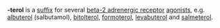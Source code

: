 {{dicdef}}
{{Orphan|date=November 2007}}
'''-terol''' is a [[suffix]] for several [[beta-2 adrenergic receptor]] [[agonists]], e.g. [[albuterol]] (salbutamol), [[bitolterol]], [[formoterol]], [[levabuterol]] and [[salmeterol]].

{{drug-stub}}